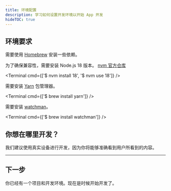 ```yaml
---
title: 环境配置
description: 学习如何设置开发环境以开始 App 开发
hideTOC: true
---
```



## 环境要求

需要使用 [Homebrew](https://brew.sh/) 安装一些依赖。

为了确保兼容性，需要安装 Node.js 18 版本。
[nvm 官方仓库](https://github.com/nvm-sh/nvm)

<Terminal cmd={['$ nvm install 18', '$ nvm use 18']} />


需要安装 [Yarn](https://yarnpkg.com/) 包管理器。

<Terminal cmd={['$ brew install yarn']} />

需要安装 [watchman](https://facebook.github.io/watchman/docs/install#macos)。

<Terminal cmd={['$ brew install watchman']} />


## 你想在哪里开发？

我们建议使用真实设备进行开发，因为你将能够准确看到用户所看到的内容。

<PlatformAndDeviceForm />

---

<DevelopmentEnvironmentInstructions />

## 下一步

你已经有一个项目和开发环境。现在是时候开始开发了。
